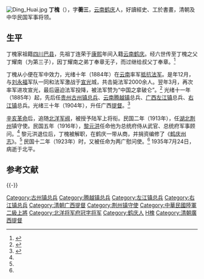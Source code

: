 [[File:Ding_Huai.jpg|thumb]]
'''丁槐'''（{{bd|1854年||1935年|7月24日}}），字'''蘅三'''，[[云南|云南]][[鹤庆|鹤庆]]人，好讀經史、工於書畫，清朝及中华民国军事将领。

==生平==
丁槐家祖籍[[四川|四川]][[巴县_(北周)|巴县]]，先祖丁连荣于[[康熙|康熙]]年间入籍[[云南|云南]][[鹤庆|鹤庆]]。经六世传至丁槐之父丁耀南（为第三子），因丁耀南之弟丁奉章无子，而过继给叔父丁奉章。<ref>{{cite book|title=《鹤庆县志》|publisher=云南人民出版社|year=1991}}</ref>

丁槐从小便在军中效力，光绪十年（1884年）在[[云南|云南]]率军[[中法战争|抵抗法军]]。是年12月，与[[刘永福|刘永福]]军队一同和法军激战于[[宣光|宣光]]城，共击毙法军2000余人。翌年3月，再次率军进攻宣光，最后逼迫法军投降，被法军赞为“中国之拿破仑”。<ref name="shzb">{{cite news|title=中国拿破仑丁槐－越南奋勇破法军|publisher=《生活周报》2006年7月24日A08版|author=孟继良}}</ref> 光绪十一年（1885年）起，先后任[[贵州|贵州]][[古州镇|古州镇]][[总兵|总兵]]、[[云南|云南]][[腾越镇|腾越镇]]总兵、[[广西|广西]][[左江镇|左江镇]]总兵、[[右江镇|右江镇]]总兵。光绪三十年（1904年），升任广西[[提督|提督]]。<ref name="npm">{{cite web|url=http://npmhost.npm.gov.tw/ttscgi2/ttsquery?0:0:npmauac:TM%3D%A4B%BAi|title=丁槐 基本資料|publisher=国立故宫博物院|access-date=2010-11-06|archive-date=2019-02-18|archive-url=https://web.archive.org/web/20190218162755/http://npmhost.npm.gov.tw/ttscgi2/ttsquery?0:0:npmauac:TM%3D%A4B%BAi}}</ref>

[[辛亥革命|辛亥革命]]后，追随[[北洋军阀|北洋军阀]]，被授予陆军上将衔。民国二年（1913年），任[[湖北|湖北]][[荆州|荆州]]镇守使。民国五年（1916年），[[黎元洪|黎元洪]]任命他为总统府侍从武官、总统府军事顾问。<ref name="npm" /> 黎元洪退位后，丁槐被解职，在鹤庆一带从商，并捐资编修了《[[鹤庆州志|鹤庆州志]]》。<ref name="shzb" /> 民国十二年（1923年）时，又被任命为两广慰问使。<ref name="npm" /> 1935年7月24日，病逝于北平。

== 参考文献 ==
{{reflist}}
{{-}}
{{start box}}
{{s-off}}
{{succession box|[[劉光才|劉光才]]|[[龍濟光|龍濟光]]|[[清朝|清朝]][[廣西提督|廣西提督]]|光绪三十年三月初五 - 光绪三十三年十月二十五<br /><small>1905年10月19日 - 1907年11月30日</small>}}
{{end box}}
{{清朝人物小作品}}

{{DEFAULTSORT:Ding丁}}
[[Category:古州镇总兵|Category:古州镇总兵]]
[[Category:腾越镇总兵|Category:腾越镇总兵]]
[[Category:左江镇总兵|Category:左江镇总兵]]
[[Category:右江镇总兵|Category:右江镇总兵]]
[[Category:清朝广西提督|Category:清朝广西提督]]
[[Category:荆州镇守使|Category:荆州镇守使]]
[[Category:中華民國陸軍二級上將|Category:中華民國陸軍二級上將]]
[[Category:北洋将军府冠字将军|Category:北洋将军府冠字将军]]
[[Category:鹤庆人|Category:鹤庆人]]
[[Category:丁姓|H槐]]
[[Category:清朝廣西提督|Category:清朝廣西提督]]